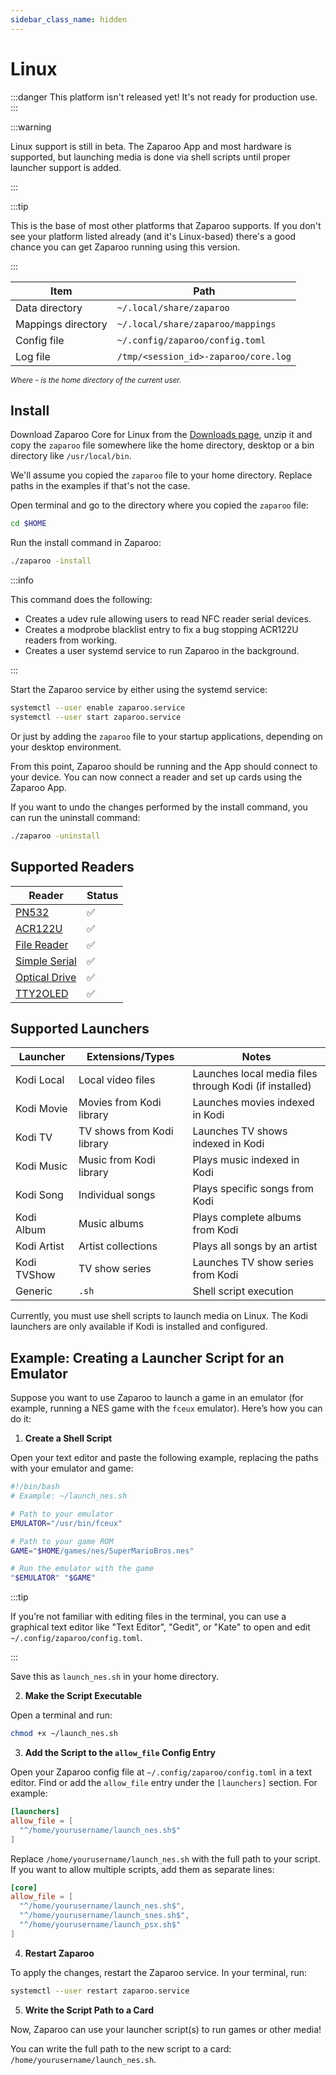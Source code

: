 ```yaml
---
sidebar_class_name: hidden
---
```


# Linux

:::danger
This platform isn't released yet! It's not ready for production use.
:::

:::warning

Linux support is still in beta. The Zaparoo App and most hardware is supported, but launching media is done via shell scripts until proper launcher support is added.

:::

:::tip

This is the base of most other platforms that Zaparoo supports. If you don't see your platform listed already (and it's Linux-based) there's a good chance you can get Zaparoo running using this version.

:::

| Item               | Path                                 |
| ------------------ | ------------------------------------ |
| Data directory     | `~/.local/share/zaparoo`             |
| Mappings directory | `~/.local/share/zaparoo/mappings`    |
| Config file        | `~/.config/zaparoo/config.toml`      |
| Log file           | `/tmp/<session_id>-zaparoo/core.log` |

<small>_Where `~` is the home directory of the current user._</small>

## Install

Download Zaparoo Core for Linux from the [Downloads page](/downloads/), unzip it and copy
the `zaparoo` file somewhere like the home directory, desktop or a bin directory like `/usr/local/bin`.

We'll assume you copied the `zaparoo` file to your home directory. Replace paths in the examples if that's not the case.

Open terminal and go to the directory where you copied the `zaparoo` file:

```bash
cd $HOME
```

Run the install command in Zaparoo:

```bash
./zaparoo -install
```

:::info

This command does the following:

- Creates a udev rule allowing users to read NFC reader serial devices.
- Creates a modprobe blacklist entry to fix a bug stopping ACR122U readers from working.
- Creates a user systemd service to run Zaparoo in the background.

:::

Start the Zaparoo service by either using the systemd service:

```bash
systemctl --user enable zaparoo.service
systemctl --user start zaparoo.service
```

Or just by adding the `zaparoo` file to your startup applications, depending on your desktop environment.

From this point, Zaparoo should be running and the App should connect to your device. You can now connect a reader and set up cards using the Zaparoo App.

If you want to undo the changes performed by the install command, you can run the uninstall command:

```bash
./zaparoo -uninstall
```

## Supported Readers

| Reader                                          | Status |
|-------------------------------------------------|--------|
| [PN532](/docs/core/drivers#pn532)               | ✅      |
| [ACR122U](/docs/core/drivers#acr122u-usb)       | ✅      |
| [File Reader](/docs/core/drivers#file)          | ✅      |
| [Simple Serial](/docs/core/drivers#simple-serial) | ✅      |
| [Optical Drive](/docs/core/drivers#optical-drive) | ✅      |
| [TTY2OLED](/docs/core/drivers#tty2oled)         | ✅      |

## Supported Launchers

| Launcher | Extensions/Types | Notes |
|----------|-----------------|-------|
| Kodi Local | Local video files | Launches local media files through Kodi (if installed) |
| Kodi Movie | Movies from Kodi library | Launches movies indexed in Kodi |
| Kodi TV | TV shows from Kodi library | Launches TV shows indexed in Kodi |
| Kodi Music | Music from Kodi library | Plays music indexed in Kodi |
| Kodi Song | Individual songs | Plays specific songs from Kodi |
| Kodi Album | Music albums | Plays complete albums from Kodi |
| Kodi Artist | Artist collections | Plays all songs by an artist |
| Kodi TVShow | TV show series | Launches TV show series from Kodi |
| Generic | `.sh` | Shell script execution |

Currently, you must use shell scripts to launch media on Linux. The Kodi launchers are only available if Kodi is installed and configured.

## Example: Creating a Launcher Script for an Emulator

Suppose you want to use Zaparoo to launch a game in an emulator (for example, running a NES game with the `fceux` emulator). Here’s how you can do it:

1. **Create a Shell Script**

Open your text editor and paste the following example, replacing the paths with your emulator and game:

```bash
#!/bin/bash
# Example: ~/launch_nes.sh

# Path to your emulator
EMULATOR="/usr/bin/fceux"

# Path to your game ROM
GAME="$HOME/games/nes/SuperMarioBros.nes"

# Run the emulator with the game
"$EMULATOR" "$GAME"
```

:::tip

If you’re not familiar with editing files in the terminal, you can use a graphical text editor like "Text Editor", "Gedit", or "Kate" to open and edit `~/.config/zaparoo/config.toml`.

:::

Save this as `launch_nes.sh` in your home directory.

2. **Make the Script Executable**

Open a terminal and run:

```bash
chmod +x ~/launch_nes.sh
```

3. **Add the Script to the `allow_file` Config Entry**

Open your Zaparoo config file at `~/.config/zaparoo/config.toml` in a text editor. Find or add the `allow_file` entry under the `[launchers]` section. For example:

```toml
[launchers]
allow_file = [
  "^/home/yourusername/launch_nes.sh$"
]
```

Replace `/home/yourusername/launch_nes.sh` with the full path to your script.  
If you want to allow multiple scripts, add them as separate lines:

```toml
[core]
allow_file = [
  "^/home/yourusername/launch_nes.sh$",
  "^/home/yourusername/launch_snes.sh$",
  "^/home/yourusername/launch_psx.sh$"
]
```

4. **Restart Zaparoo**

To apply the changes, restart the Zaparoo service. In your terminal, run:

```bash
systemctl --user restart zaparoo.service
```

5. **Write the Script Path to a Card**

Now, Zaparoo can use your launcher script(s) to run games or other media!

You can write the full path to the new script to a card: `/home/yourusername/launch_nes.sh`.

